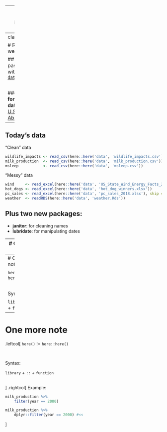 
---
class: middle, inverse, center

# Ask and you shall [receive](https://github.com/thomasp85/gganimate/issues/372)

---
class: inverse

# R tip of the week:

## Copy-paste magic with [`datapasta`](https://github.com/MilesMcBain/datapasta)

<br>

### **Useful for "small data"**: e.g., [U.S. State Abbreviations](https://www.50states.com/abbreviations.htm)

---
## Today's data

"Clean" data
```r
wildlife_impacts <- read_csv(here::here('data', 'wildlife_impacts.csv'))
milk_production  <- read_csv(here::here('data', 'milk_production.csv'))
msleep           <- read_csv(here::here('data', 'msleep.csv'))
```

"Messy" data
```r
wind     <- read_excel(here::here('data', 'US_State_Wind_Energy_Facts_2018.xlsx'))
hot_dogs <- read_excel(here::here('data', 'hot_dog_winners.xlsx'))
pc_sales <- read_excel(here::here('data', 'pc_sales_2018.xlsx'), skip = 5)
weather  <- readRDS(here::here('data', 'weather.Rds'))
```

## Plus two new packages:

- **janitor**: for cleaning names
- **lubridate**: for manipulating dates

---
# One more note

`here()` != `here::here()`

---
# One more note

`here()` != `here::here()`

<br>

Syntax:

`library` + `::` + `function`

---
# One more note

.leftcol[
`here()` != `here::here()`

<br>

Syntax:

`library` + `::` + `function`

<br>
]
.rightcol[
Example:

```r
milk_production %>%
    filter(year == 2000)
```

```r
milk_production %>%
    dplyr::filter(year == 2000) #<<
```
]

